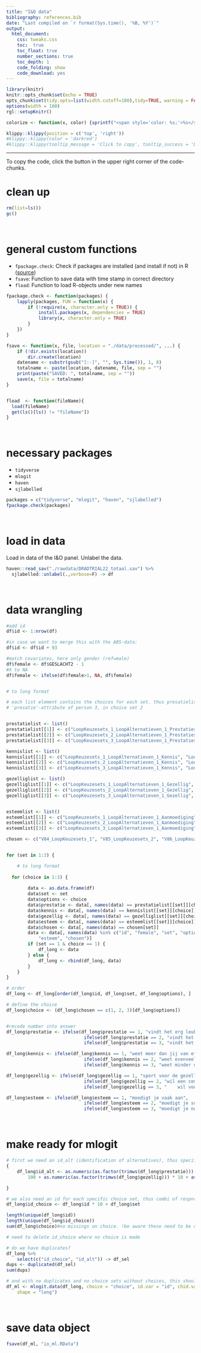 ```yaml
---
title: "I&O data"
bibliography: references.bib
date: "Last compiled on `r format(Sys.time(), '%B, %Y')`"
output: 
  html_document:
    css: tweaks.css
    toc:  true
    toc_float: true
    number_sections: true
    toc_depth: 1
    code_folding: show
    code_download: yes
---
```


```r
library(knitr)
knitr::opts_chunk$set(echo = TRUE)
opts_chunk$set(tidy.opts=list(width.cutoff=100),tidy=TRUE, warning = FALSE, message = FALSE,comment = "#>", cache=TRUE, class.source=c("test"), class.output=c("test3"))
options(width = 100)
rgl::setupKnitr()

colorize <- function(x, color) {sprintf("<span style='color: %s;'>%s</span>", color, x) }
```


```r
klippy::klippy(position = c('top', 'right'))
#klippy::klippy(color = 'darkred')
#klippy::klippy(tooltip_message = 'Click to copy', tooltip_success = 'Done')
```


---  


To copy the code, click the button in the upper right corner of the code-chunks.

# clean up

```r
rm(list=ls())
gc()
```

<br>

# general custom functions

- `fpackage.check`: Check if packages are installed (and install if not) in R ([source](https://vbaliga.github.io/verify-that-r-packages-are-installed-and-loaded/))
- `fsave`: Function to save data with time stamp in correct directory
- `fload`: Function to load R-objects under new names

```r
fpackage.check <- function(packages) {
    lapply(packages, FUN = function(x) {
        if (!require(x, character.only = TRUE)) {
            install.packages(x, dependencies = TRUE)
            library(x, character.only = TRUE)
        }
    })
}

fsave <- function(x, file, location = "./data/processed/", ...) {
    if (!dir.exists(location))
        dir.create(location)
    datename <- substr(gsub("[:-]", "", Sys.time()), 1, 8)
    totalname <- paste(location, datename, file, sep = "")
    print(paste("SAVED: ", totalname, sep = ""))
    save(x, file = totalname)
}


fload  <- function(fileName){
  load(fileName)
  get(ls()[ls() != "fileName"])
}
```

<br>

# necessary packages

- `tidyverse`
- `mlogit`
- `haven`
- `sjlabelled`

```r
packages = c("tidyverse", "mlogit", "haven", "sjlabelled")
fpackage.check(packages)
```

<br>

# load in data

Load in data of the I&O panel. Unlabel the data.

```r
haven::read_sav("./rawdata/DRADTRIAL22_totaal.sav") %>%
  sjlabelled::unlabel(.,verbose=F) -> df

```

<br> 

# data wrangling


```r
#add id
df$id <- 1:nrow(df)

#in case we want to merge this with the ABS-data:
df$id <- df$id + 93

#match covariates, here only gender (ref=male)
df$female <- df$GESLACHT2 - 1
#X to NA
df$female <- ifelse(df$female>1, NA, df$female)


# to long format

# each list element contains the choices for each set. thus presatielist[[2]][3] is the
# 'presatie'-attribute of person 3, in choice set 2


prestatielist <- list()
prestatielist[[1]] <- c("LoopKeuzesets_1_LoopAlternatieven_1_Prestaties", "LoopKeuzesets_1_LoopAlternatieven_2_Prestaties", "LoopKeuzesets_1_LoopAlternatieven_3_Prestaties")
prestatielist[[2]] <- c("LoopKeuzesets_2_LoopAlternatieven_1_Prestaties", "LoopKeuzesets_2_LoopAlternatieven_2_Prestaties", "LoopKeuzesets_2_LoopAlternatieven_3_Prestaties")
prestatielist[[3]] <- c("LoopKeuzesets_3_LoopAlternatieven_1_Prestaties", "LoopKeuzesets_3_LoopAlternatieven_2_Prestaties", "LoopKeuzesets_3_LoopAlternatieven_3_Prestaties")

kennislist <- list()
kennislist[[1]] <- c("LoopKeuzesets_1_LoopAlternatieven_1_Kennis", "LoopKeuzesets_1_LoopAlternatieven_2_Kennis", "LoopKeuzesets_1_LoopAlternatieven_3_Kennis")
kennislist[[2]] <- c("LoopKeuzesets_2_LoopAlternatieven_1_Kennis", "LoopKeuzesets_2_LoopAlternatieven_2_Kennis", "LoopKeuzesets_2_LoopAlternatieven_3_Kennis")
kennislist[[3]] <- c("LoopKeuzesets_3_LoopAlternatieven_1_Kennis", "LoopKeuzesets_3_LoopAlternatieven_2_Kennis", "LoopKeuzesets_3_LoopAlternatieven_3_Kennis")

gezelliglist <- list()
gezelliglist[[1]] <- c("LoopKeuzesets_1_LoopAlternatieven_1_Gezellig", "LoopKeuzesets_1_LoopAlternatieven_2_Gezellig", "LoopKeuzesets_1_LoopAlternatieven_3_Gezellig")
gezelliglist[[2]] <- c("LoopKeuzesets_2_LoopAlternatieven_1_Gezellig", "LoopKeuzesets_2_LoopAlternatieven_2_Gezellig", "LoopKeuzesets_2_LoopAlternatieven_3_Gezellig")
gezelliglist[[3]] <- c("LoopKeuzesets_3_LoopAlternatieven_1_Gezellig", "LoopKeuzesets_3_LoopAlternatieven_2_Gezellig", "LoopKeuzesets_3_LoopAlternatieven_3_Gezellig")


esteemlist <- list()
esteemlist[[1]] <- c("LoopKeuzesets_1_LoopAlternatieven_1_Aanmoediging", "LoopKeuzesets_1_LoopAlternatieven_2_Aanmoediging", "LoopKeuzesets_1_LoopAlternatieven_3_Aanmoediging")
esteemlist[[2]] <- c("LoopKeuzesets_2_LoopAlternatieven_1_Aanmoediging", "LoopKeuzesets_2_LoopAlternatieven_2_Aanmoediging", "LoopKeuzesets_2_LoopAlternatieven_3_Aanmoediging")
esteemlist[[3]] <- c("LoopKeuzesets_3_LoopAlternatieven_1_Aanmoediging", "LoopKeuzesets_3_LoopAlternatieven_2_Aanmoediging", "LoopKeuzesets_3_LoopAlternatieven_3_Aanmoediging")

chosen <- c("V84_LoopKeuzesets_1", "V85_LoopKeuzesets_2", "V86_LoopKeuzesets_3")


for (set in 1:3) {

    # to long format
    
  for (choice in 1:3) {
    
        data <- as.data.frame(df)
        data$set <- set
        data$options <- choice
        data$prestatie <- data[, names(data) == prestatielist[[set]][choice]]
        data$kennis <- data[, names(data) == kennislist[[set]][choice]]
        data$gezellig <- data[, names(data) == gezelliglist[[set]][choice]]
        data$esteem <- data[, names(data) == esteemlist[[set]][choice]]
        data$chosen <- data[, names(data) == chosen[set]]
        data <- data[, names(data) %in% c("id", "female", "set", "options", "prestatie", "kennis", "gezellig",
            "esteem", "chosen")]
        if (set == 1 & choice == 1) {
            df_long <- data
        } else {
            df_long <- rbind(df_long, data)
        }
    }
}

# order
df_long <- df_long[order(df_long$id, df_long$set, df_long$options), ]

# define the choice
df_long$choice <- (df_long$chosen == c(1, 2, 3)[df_long$options])


#recode number into answer
df_long$prestatie <- ifelse(df_long$prestatie == 1, "vindt het erg leuk om sport-prestaties te vergelijken",
                             ifelse(df_long$prestatie == 2, "vindt het enigszins leuk om sport-prestaties te vergelijken",
                             ifelse(df_long$prestatie == 3, "vindt het niet leuk om sport-prestaties te vergelijken", NA)))

df_long$kennis <- ifelse(df_long$kennis == 1, "weet meer dan jij van effectieve trainingen en de juiste techniek",
                             ifelse(df_long$kennis == 2, "weet evenveel als jij van effectieve trainingen en de juiste techniek",
                             ifelse(df_long$kennis == 3, "weet minder dan jij van effectieve trainingen en de juiste techniek", NA)))

df_long$gezellig <- ifelse(df_long$gezellig == 1, "sport voor de gezelligheid",
                             ifelse(df_long$gezellig == 2, "wil een combi van gezellig en serieus sporten",
                             ifelse(df_long$gezellig == 3, "	wil voornamelijk serieus sporten", NA)))

df_long$esteem <- ifelse(df_long$esteem == 1, "moedigt je vaak aan",
                             ifelse(df_long$esteem == 2, "moedigt je soms aan",
                             ifelse(df_long$esteem == 3, "moedigt je nooit aan", NA)))

```

<!-- @RF: to-do, match ego-level covariates for descriptive statistics and moderational analyses (gender, sports history, age, ...) 
perhaps i need to use wave 1...
--->


<br>

# make ready for mlogit

```r
# first we need an id_alt (identification of alternatives), thus specific combi of facets
{
    df_long$id_alt <- as.numeric(as.factor(trimws(df_long$prestatie))) * 1000 + as.numeric(as.factor(trimws(df_long$kennis))) *
        100 + as.numeric(as.factor(trimws(df_long$gezellig))) * 10 + as.numeric(as.factor(trimws(df_long$esteem)))

}

# we also need an id for each specific choice set, thus combi of respnr and set
df_long$id_choice <- df_long$id * 10 + df_long$set

length(unique(df_long$id))
length(unique(df_long$id_choice))
sum(df_long$choice)#no missings on choice. !be aware these need to be deleted for mlogit. 

# need to delete id_choice where no choice is made

# do we have duplicates?
df_long %>%
    select(c("id_choice", "id_alt")) -> df_sel
dups <- duplicated(df_sel)
sum(dups)

# and with no duplicates and no choice sets without choices, this should work 
df_ml <- mlogit.data(df_long, choice = "choice", id.var = "id", chid.var = "id_choice", alt.var = "id_alt",
    shape = "long")
```

<br>

# save data object
```r
fsave(df_ml, "io_ml.RData")
```



